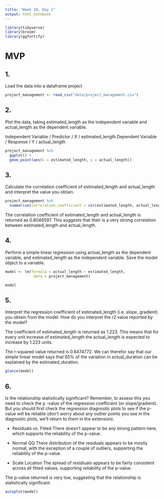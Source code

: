 ```yaml
---
title: "Week 10, Day 1"
output: html_notebook
---
```


```r
library(tidyverse)
library(broom)
library(ggfortify)
```

# MVP

## 1.
Load the data into a dataframe project

```r
project_management <- read_csv("data/project_management.csv")
```

## 2.
Plot the data, taking estimated_length as the independent variable and actual_length as the dependent variable.

Independent Variable / Predictor / X / estimated_length
Dependent Variable / Response / Y / actual_length

```r
project_management %>% 
  ggplot() +
  geom_point(aes(x = estimated_length, y = actual_length))
```

## 3.
Calculate the correlation coefficient of estimated_length and actual_length and interpret the value you obtain.

```r
project_management %>%
  summarise(correlation_coefficient = cor(estimated_length, actual_length))
```

The correlation coefficient of estimated_length and actual_length is returned as 0.8046597. This suggests that their is a very strong correlation between estimated_length and actual_length.

## 4.
Perform a simple linear regression using actual_length as the dependent variable, and estimated_length as the independent variable. Save the model object to a variable.

```r
model <- lm(formula = actual_length ~ estimated_length, 
             data = project_management)

model 
```

## 5.
Interpret the regression coefficient of estimated_length (i.e. slope, gradient) you obtain from the model. How do you interpret the r2 value reported by the model?

The coefficient of estimated_length is returned as 1.223. This means that for every unit increase of estimated_length the actual_length is expected to increase by 1.223 units.

The r-squared value returned is 0.6474772. We can therefor say that our simple linear model says that 65% of the variation in actual_duration can be explained by the estimated_duration.

```r
glance(model)
```

## 6.
Is the relationship statistically significant? Remember, to assess this you need to check the p
-value of the regression coefficient (or slope/gradient). But you should first check the regression diagnostic plots to see if the p-value will be reliable (don’t worry about any outlier points you see in the diagnostic plots, we’ll return to them in the extension).

- Residuals vs. Fitted
There doesn't appear to be any strong pattern here, which supports the reliability of the p-value.

- Normal QQ
There distribution of the residuals appears to be mostly normal, with the exception of a couple of outliers, supporting the reliability of the p-value.

- Scale Location
The spread of residiuals appears to be fairly consistent across all fitted values, supporting reliability of the p-value.

The p-value returned is very low, suggesting that the relationship is statistically significant.


```r
autoplot(model)
```



